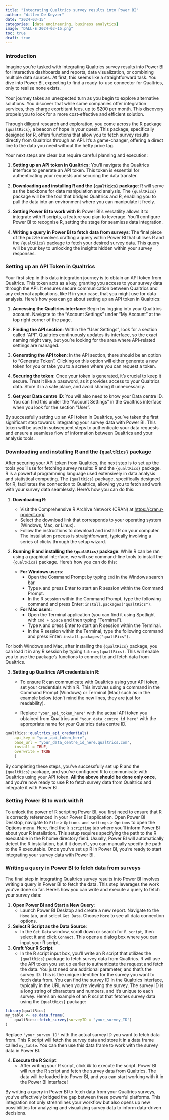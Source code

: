 ```yaml
---
title: "Integrating Qualtrics survey results into Power BI"
author: "Willem De Keyzer"
date: "2024-03-15"
categories: [data engineering, business analytics]
image: "DALL-E 2024-03-15.png"
toc: true
draft: true
---
```


### Introduction

Imagine you're tasked with integrating Qualtrics survey results into Power BI for interactive dashboards and reports, data visualization, or combining multiple data sources. At first, this seems like a straightforward task. You dive into Power BI, expecting to find a ready-to-use connector for Qualtrics, only to realise none exists.

Your journey takes an unexpected turn as you begin to explore alternative solutions. You discover that while some companies offer integration services, they charge exorbitant fees, up to \$200 per month. This discovery propels you to look for a more cost-effective and efficient solution.

Through diligent research and exploration, you come across the R package `{qualtRics}`, a beacon of hope in your quest. This package, specifically designed for R, offers functions that allow you to fetch survey results directly from Qualtrics through an API. It's a game-changer, offering a direct line to the data you need without the hefty price tag.

Your next steps are clear but require careful planning and execution:

1.  **Setting up an API token in Qualtrics**: You'll navigate the Qualtrics interface to generate an API token. This token is essential for authenticating your requests and securing the data transfer.

2.  **Downloading and installing R and the `{qualtRics}` package**: R will serve as the backbone for data manipulation and analysis. The `{qualtRics}` package will be the tool that bridges Qualtrics and R, enabling you to pull the data into an environment where you can manipulate it freely.

3.  **Setting Power BI to work with R**: Power BI's versatility allows it to integrate with R scripts, a feature you plan to leverage. You'll configure Power BI to recognise R, setting the stage for seamless data integration.

4.  **Writing a query in Power BI to fetch data from surveys**: The final piece of the puzzle involves crafting a query within Power BI that utilises R and the `{qualtRics}` package to fetch your desired survey data. This query will be your key to unlocking the insights hidden within your survey responses.

### Setting up an API Token in Qualtrics

Your first step in this data integration journey is to obtain an API token from Qualtrics. This token acts as a key, granting you access to your survey data through the API. It ensures secure communication between Qualtrics and any external applications, like R in your case, that you might use for data analysis. Here's how you can go about setting up an API token in Qualtrics:

1.  **Accessing the Qualtrics interface**: Begin by logging into your Qualtrics account. Navigate to the "Account Settings" under "My Account" at the top right corner of the page.

2.  **Finding the API section**: Within the "User Settings", look for a section called "API". Qualtrics continuously updates its interface, so the exact naming might vary, but you're looking for the area where API-related settings are managed.

3.  **Generating the API token**: In the API section, there should be an option to "Generate Token". Clicking on this option will either generate a new token for you or take you to a screen where you can request a token.

4.  **Securing the token**: Once your token is generated, it's crucial to keep it secure. Treat it like a password, as it provides access to your Qualtrics data. Store it in a safe place, and avoid sharing it unnecessarily.

5.  **Get your Data centre ID**: You will also need to know your Data centre ID. You can find this under the "Account Settings" in the Qualtrics interface when you look for the section "User".

By successfully setting up an API token in Qualtrics, you've taken the first significant step towards integrating your survey data with Power BI. This token will be used in subsequent steps to authenticate your data requests and ensure a seamless flow of information between Qualtrics and your analysis tools.

### Downloading and installing R and the `{qualtRics}` package

After securing your API token from Qualtrics, the next step is to set up the tools you'll use for fetching survey results: R and the `{qualtRics}` package. R is a powerful programming language used extensively in data analysis and statistical computing. The `{qualtRics}` package, specifically designed for R, facilitates the connection to Qualtrics, allowing you to fetch and work with your survey data seamlessly. Here's how you can do this:

1.  **Downloading R**:

    -   Visit the Comprehensive R Archive Network (CRAN) at <https://cran.r-project.org/>.
    -   Select the download link that corresponds to your operating system (Windows, Mac, or Linux).
    -   Follow the instructions to download and install R on your computer. The installation process is straightforward, typically involving a series of clicks through the setup wizard.

2.  **Running R and installing the `{qualtRics}` package**: While R can be ran using a graphical interface, we will use command-line tools to install the `{qualtRics}` package. Here's how you can do this:

    -   **For Windows users**:
        -   Open the Command Prompt by typing `cmd` in the Windows search bar.
        -   Type `R` and press Enter to start an R session within the Command Prompt.
        -   In the R session within the Command Prompt, type the following command and press Enter: `install.packages("qualtRics")`.
    -   **For Mac users**:
        -   Open the Terminal application (you can find it using Spotlight with `Cmd + Space` and then typing "Terminal").
        -   Type `R` and press Enter to start an R session within the Terminal.
        -   In the R session within the Terminal, type the following command and press Enter: `install.packages("qualtRics")`.

For both Windows and Mac, after installing the `{qualtRics}` package, you can load it in any R session by typing `library(qualtRics)`. This will enable you to use the package's functions to connect to and fetch data from Qualtrics.

3.  **Setting up Qualtrics API credentials in R**:
    -   To ensure R can communicate with Qualtrics using your API token, set your credentials within R. This involves using a command in the Command Prompt (Windows) or Terminal (Mac) such as in the example below (don't mind the new lines, they are just for readability).

    -   Replace `"your_api_token_here"` with the actual API token you obtained from Qualtrics and `"your_data_centre_id_here"` with the appropriate name for your Qualtrics data centre ID.

```r
qualtRics::qualtrics_api_credentials(
    api_key = "your_api_token_here", 
    base_url = "your_data_centre_id_here.qualtrics.com",
    install = TRUE,
    overwrite = TRUE
    )
```

By completing these steps, you've successfully set up R and the `{qualtRics}` package, and you've configured R to communicate with Qualtrics using your API token. **All the above should be done only once**, and you're now ready to use R to fetch survey data from Qualtrics and integrate it with Power BI.


### Setting Power BI to work with R

To unlock the power of R scripting Power BI, you first need to ensure that R is correctly referenced in your Power BI application. Open Power BI Desktop, navigate to `File` > `Options and settings` > `Options` to open the Options menu. Here, find the `R scripting` tab where you'll inform Power BI about your R installation. This setup requires specifying the path to the R executable in the R home directory field. Usually, Power BI will automatically detect the R installation, but if it doesn't, you can manually specify the path to the R executable. Once you've set up R in Power BI, you're ready to start integrating your survey data with Power BI.

### Writing a query in Power BI to fetch data from surveys

The final step in integrating Qualtrics survey results into Power BI involves writing a query in Power BI to fetch the data. This step leverages the work you've done so far. Here's how you can write and execute a query to fetch your survey data:

1. **Open Power BI and Start a New Query**:
   - Launch Power BI Desktop and create a new report. Navigate to the `Home` tab, and select `Get Data`. Choose `More` to see all data connection options.

2. **Select R Script as the Data Source**:
   - In the `Get Data` window, scroll down or search for `R script`, then select it and click `Connect`. This opens a dialog box where you can input your R script.

3. **Craft Your R Script**:
   - In the R script input box, you'll write an R script that utilizes the `{qualtRics}` package to fetch survey data from Qualtrics. R will use the API token you set up earlier to authenticate the request and fetch the data. You just need one additional parameter, and that's the survey ID. This is the unique identifier for the survey you want to fetch data from. You can find the survey ID in the Qualtrics interface, typically in the URL when you're viewing the survey. The survey ID is a long string of characters and numbers, and it's unique to each survey. Here's an example of an R script that fetches survey data using the `{qualtRics}` package: 

```r
library(qualtRics)
my_table <- as.data.frame(
    qualtRics::fetch_survey(surveyID = "your_survey_ID")
)
```

Replace `"your_survey_ID"` with the actual survey ID you want to fetch data from. This R script will fetch the survey data and store it in a data frame called `my_table`. You can then use this data frame to work with the survey data in Power BI.

4. **Execute the R Script**:
   - After writing your R script, click `OK` to execute the script. Power BI will run the R script and fetch the survey data from Qualtrics. The data will be loaded into Power BI, and you can start working with it in the Power BI interface!
   
By writing a query in Power BI to fetch data from your Qualtrics surveys, you've effectively bridged the gap between these powerful platforms. This integration not only streamlines your workflow but also opens up new possibilities for analyzing and visualizing survey data to inform data-driven decisions. 
